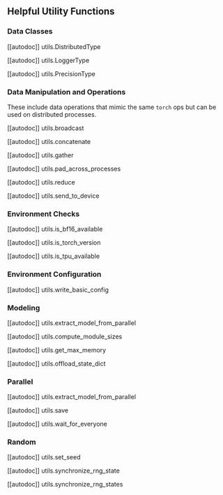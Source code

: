 <!--Copyright 2021 The HuggingFace Team. All rights reserved.

Licensed under the Apache License, Version 2.0 (the "License"); you may not use this file except in compliance with
the License. You may obtain a copy of the License at

http://www.apache.org/licenses/LICENSE-2.0

Unless required by applicable law or agreed to in writing, software distributed under the License is distributed on
an "AS IS" BASIS, WITHOUT WARRANTIES OR CONDITIONS OF ANY KIND, either express or implied. See the License for the
specific language governing permissions and limitations under the License.
-->

## Helpful Utility Functions

### Data Classes

[[autodoc]] utils.DistributedType

[[autodoc]] utils.LoggerType

[[autodoc]] utils.PrecisionType

### Data Manipulation and Operations

These include data operations that mimic the same `torch` ops but can be used on distributed processes.

[[autodoc]] utils.broadcast

[[autodoc]] utils.concatenate

[[autodoc]] utils.gather

[[autodoc]] utils.pad_across_processes

[[autodoc]] utils.reduce

[[autodoc]] utils.send_to_device

### Environment Checks

[[autodoc]] utils.is_bf16_available

[[autodoc]] utils.is_torch_version

[[autodoc]] utils.is_tpu_available

### Environment Configuration

[[autodoc]] utils.write_basic_config

### Modeling

[[autodoc]] utils.extract_model_from_parallel

[[autodoc]] utils.compute_module_sizes

[[autodoc]] utils.get_max_memory

[[autodoc]] utils.offload_state_dict


### Parallel

[[autodoc]] utils.extract_model_from_parallel

[[autodoc]] utils.save

[[autodoc]] utils.wait_for_everyone


### Random

[[autodoc]] utils.set_seed

[[autodoc]] utils.synchronize_rng_state

[[autodoc]] utils.synchronize_rng_states